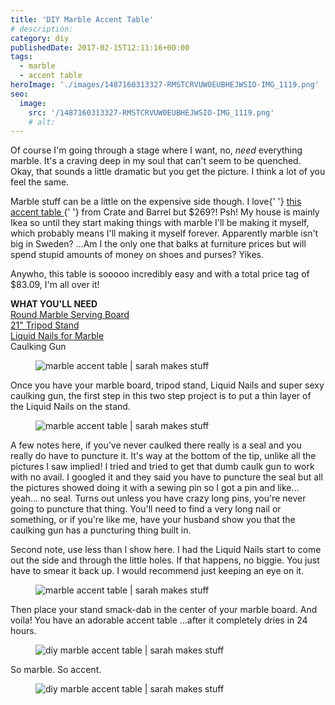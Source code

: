 ```yaml
---
title: 'DIY Marble Accent Table'
# description:
category: diy
publishedDate: 2017-02-15T12:11:16+00:00
tags:
  - marble
  - accent table
heroImage: './images/1487160313327-RMSTCRVUW0EUBHEJWSIO-IMG_1119.png'
seo:
  image:
    src: '/1487160313327-RMSTCRVUW0EUBHEJWSIO-IMG_1119.png'
    # alt:
---
```



<div class="sqs-html-content">
	<p>
		Of course I'm going through a stage where I want, no, <em>need </em>
		everything marble. It's a craving deep in my soul that can't seem to be
		quenched. Okay, that sounds a little dramatic but you get the picture. I
		think a lot of you feel the same. 
	</p>
	<p>
		Marble stuff can be a little on the expensive side though. I love{' '}
		<a
			target="_blank"
			href="http://www.crateandbarrel.com/nero-white-marble-accent-table/s668904"
		>
			this accent table
		</a>{' '}
		from Crate and Barrel but $269?! Psh! My house is mainly Ikea so until they
		start making things with marble I'll be making it myself, which probably
		means I'll making it myself forever. Apparently marble isn't big in
		Sweden? ...Am I the only one that balks at furniture prices but will spend
		stupid amounts of money on shoes and purses? Yikes.
	</p>
	<p>
		Anywho, this table is sooooo incredibly easy and with a total price tag of
		$83.09, I'm all over it!
	</p>
	<p>
		<strong>WHAT YOU'LL NEED</strong>
		<br />
		<a href="https://www.amazon.com/gp/product/B00FPW1J4Y/ref=oh_aui_detailpage_o05_s00?ie=UTF8&amp;psc=1">
			Round Marble Serving Board
		</a>
		<br />
		<a
			target="_blank"
			href="https://www.hairpinlegs.com/collections/furniture/products/tripod-stand?variant=6109509701"
		>
			21" Tripod Stand
		</a>
		<br />
		<a
			target="_blank"
			href="https://www.amazon.com/gp/product/B000BO9PA6/ref=oh_aui_detailpage_o01_s01?ie=UTF8&amp;psc=1"
		>
			Liquid Nails for Marble
		</a>
		<br />
		Caulking Gun
	</p>
</div>
<div
	class="image-block-outer-wrapper layout-caption-hidden design-layout-inline"
	data-test="image-block-inline-outer-wrapper"
>
	<figure class="sqs-block-image-figure intrinsic">
		<div
			class="image-block-wrapper"
			data-animation-role="image"
			data-animation-override=""
		>
			<div class="sqs-image-shape-container-element has-aspect-ratio">
				<Image
					src={ContentImage1}
					alt="marble accent table | sarah makes stuff"
				></Image>
			</div>
		</div>
	</figure>
</div>
<div class="sqs-html-content">
	<p>
		Once you have your marble board, tripod stand, Liquid Nails and super sexy
		caulking gun, the first step in this two step project is to put a thin layer
		of the Liquid Nails on the stand.
	</p>
</div>
<div
	class="image-block-outer-wrapper layout-caption-hidden design-layout-inline"
	data-test="image-block-inline-outer-wrapper"
>
	<figure class="sqs-block-image-figure intrinsic">
		<div
			class="image-block-wrapper"
			data-animation-role="image"
			data-animation-override=""
		>
			<div class="sqs-image-shape-container-element has-aspect-ratio">
				<Image
					src={ContentImage2}
					alt="marble accent table | sarah makes stuff"
				></Image>
			</div>
		</div>
	</figure>
</div>
<div class="sqs-html-content">
	<p>
		A few notes here, if you've never caulked there really is a seal and you
		really do have to puncture it. It's way at the bottom of the tip, unlike all
		the pictures I saw implied! I tried and tried to get that dumb caulk gun to
		work with no avail. I googled it and they said you have to puncture the seal
		but all the pictures showed doing it with a sewing pin so I got a pin and
		like... yeah... no seal. Turns out unless you have crazy<em> </em>long
		<em></em>pins, you're never going to puncture that thing. You'll need to
		find a very long nail or something, or if you're like me, have your husband
		show you that the caulking gun has a puncturing thing built in.
	</p>
	<p>
		Second note, use less than I show here. I had the Liquid Nails start to come
		out the side and through the little holes. If that happens, no biggie. You
		just have to smear it back up. I would recommend just keeping an eye on it.
	</p>
</div>
<div
	class="image-block-outer-wrapper layout-caption-hidden design-layout-inline"
	data-test="image-block-inline-outer-wrapper"
>
	<figure class="sqs-block-image-figure intrinsic">
		<div
			class="image-block-wrapper"
			data-animation-role="image"
			data-animation-override=""
		>
			<div class="sqs-image-shape-container-element has-aspect-ratio">
				<Image
					src={ContentImage3}
					alt="marble accent table | sarah makes stuff"
				></Image>
			</div>
		</div>
	</figure>
</div>
<div class="sqs-html-content">
	<p>
		Then place your stand smack-dab in the center of your marble board. And
		voila! You have an adorable accent table ...after it completely dries in 24
		hours.
	</p>
</div>
<div
	class="image-block-outer-wrapper layout-caption-hidden design-layout-inline"
	data-test="image-block-inline-outer-wrapper"
>
	<figure class="sqs-block-image-figure intrinsic">
		<div
			class="image-block-wrapper"
			data-animation-role="image"
			data-animation-override=""
		>
			<div class="sqs-image-shape-container-element has-aspect-ratio">
				<Image
					src={ContentImage4}
					alt="diy marble accent table | sarah makes stuff"
				></Image>
			</div>
		</div>
	</figure>
</div>
<div class="sqs-html-content">
	<p>So marble. So accent. </p>
</div>
<div
	class="image-block-outer-wrapper layout-caption-hidden design-layout-inline"
	data-test="image-block-inline-outer-wrapper"
>
	<figure class="sqs-block-image-figure intrinsic">
		<div
			class="image-block-wrapper"
			data-animation-role="image"
			data-animation-override=""
		>
			<div class="sqs-image-shape-container-element has-aspect-ratio">
				<Image
					src={ContentImage5}
					alt="diy marble accent table | sarah makes stuff"
				></Image>
			</div>
		</div>
	</figure>
</div>
